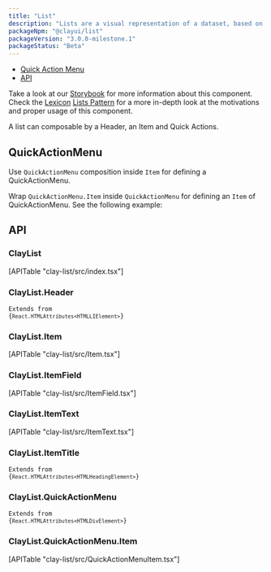 ```yaml
---
title: "List"
description: "Lists are a visual representation of a dataset, based on groups of related content, that is organized vertically."
packageNpm: "@clayui/list"
packageVersion: "3.0.0-milestone.1"
packageStatus: "Beta"
---
```



<div class="nav-toc">

- [Quick Action Menu](#quick-action-menu)
- [API](#api)

</div>

<div class="clay-site-alert alert alert-warning">
    Take a look at our <a href="https://storybook-clayui.netlify.com/?path=/story/claylist--simple">Storybook</a> for more information about this component.
</div>

<div class="clay-site-alert alert alert-info">
	Check the <a href="https://liferay.design/lexicon/">Lexicon</a> <a href="https://liferay.design/lexicon/core-components/lists/">Lists Pattern</a> for a more in-depth look at the motivations and proper usage of this component.
</div>

A list can composable by a Header, an Item and Quick Actions.

<List />

## QuickActionMenu

Use `QuickActionMenu` composition inside `Item` for defining a QuickActionMenu. 

Wrap `QuickActionMenu.Item` inside `QuickActionMenu` for defining an `Item` of QuickActionMenu. See the following example:

<ListQuickActionsMenu />

## API

### ClayList

<div>
	[APITable "clay-list/src/index.tsx"]
</div>

### ClayList.Header

<code class="list-api-item-type">Extends from {`React.HTMLAttributes<HTMLLIElement>`}</code>

### ClayList.Item

<div>
	[APITable "clay-list/src/Item.tsx"]
</div>

### ClayList.ItemField

<div>
	[APITable "clay-list/src/ItemField.tsx"]
</div>

### ClayList.ItemText

<div>
	[APITable "clay-list/src/ItemText.tsx"]
</div>

### ClayList.ItemTitle

<code class="list-api-item-type">Extends from {`React.HTMLAttributes<HTMLHeadingElement>`}</code>

### ClayList.QuickActionMenu

<code class="list-api-item-type">Extends from {`React.HTMLAttributes<HTMLDivElement>`}</code>

### ClayList.QuickActionMenu.Item

<div>
	[APITable "clay-list/src/QuickActionMenuItem.tsx"]
</div>
